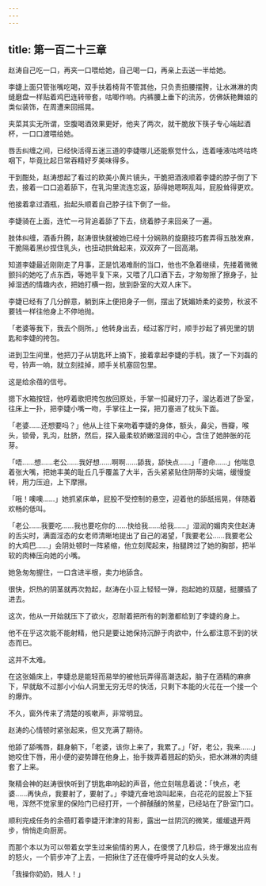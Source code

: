 ```yaml
---
---
---
```

title: 第一百二十三章
---




赵涛自己吃一口，再夹一口喂给她，自己喝一口，再亲上去送一半给她。

李婕上面只管张嘴吃喝，双手扶着椅背不管其他，只负责扭腰摆胯，让水淋淋的肉缝磨盘一样贴着鸡巴连转带套，咕唧作响。内裤腰上垂下的流苏，仿佛妖艳舞娘的类似装饰，在周遭来回摇晃。

夹菜其实无所谓，空腹喝酒效果更好，他夹了两次，就干脆放下筷子专心端起酒杯，一口口渡喂给她。

唇舌纠缠之间，已经快活得五迷三道的李婕哪儿还能察觉什么，连着唾液咕咚咕咚咽下，毕竟比起日常吞精好歹美味得多。

干到酣处，赵涛想起了看过的欧美小黄片镜头，干脆把酒液顺着李婕的脖子倒了下去，接着一口口追着舔下，在乳沟里流连忘返，舔得她嗯啊乱叫，屁股耸得更欢。

他接着拿过酒瓶，抬起头顺着自己脖子往下倒了一些。

李婕骑在上面，连忙一弓背追着舔了下去，绕着脖子来回亲了一遍。

肢体纠缠，酒香升腾，赵涛很快就被她已经十分娴熟的旋磨技巧套弄得五肢发麻，干脆隔着黑纱捏住乳头，也扭动拱耸起来，双双奔了一回高潮。

知道李婕最近刚刚走了月事，正是饥渴难耐的当口，他也不急着继续，先搂着微微颤抖的她吃了点东西，等她平复下来，又喂了几口酒下去，才匆匆擦了擦身子，扯掉湿透的情趣内衣，把她打横一抱，放到卧室的大双人床下。

李婕已经有了几分醉意，躺到床上便把身子一侧，摆出了妩媚娇柔的姿势，秋波不要钱一样往他身上不停地抛。

「老婆等我下，我去个厕所。」他转身出去，经过客厅时，顺手抄起了裤兜里的钥匙和李婕的挎包。

进到卫生间里，他把刀子从钥匙环上摘下，接着拿起李婕的手机，拨了一下刘磊的号，铃声一响，就立刻挂掉，顺手关机塞回包里。

这是给余蓓的信号。

摁下水箱按钮，他哼着歌把挎包放回原处，手掌一扣藏好刀子，溜达着进了卧室，往床上一扑，把李婕小嘴一吻，手掌往上一探，把刀塞进了枕头下面。

「老婆……还想要吗？」他从上往下亲吻着李婕的身体，额头，鼻尖，唇瓣，喉头，锁骨，乳沟，肚脐，然后，探入最柔软娇嫩湿润的中心，含住了她肿胀的花芽。

「唔……想……老公……我好想……啊啊……舔我，舔快点……」「遵命……」他喘息着张大嘴，把她丰美的耻丘几乎覆盖了大半，舌头紧紧贴住阴蒂的尖端，缓慢旋转，用力压迫，上下摩擦。

「哦！噢噢……」她抓紧床单，屁股不受控制的悬空，迎着他的舔舐摇晃，伴随着欢畅的低叫。

「老公……我要吃……我也要吃你的……快给我……给我……」湿润的媚肉夹住赵涛的舌尖时，满面淫态的女老师清晰地提出了自己的渴望，「我要老公……我要老公的大鸡巴……」会阴处顿时一阵紧缩，他立刻爬起来，抬腿跨过了她的胸部，把半软的肉棒压向她的小嘴。

她急匆匆握住，一口含进半根，卖力地舔含。

很快，炽热的阴茎就再次勃起，赵涛在小豆上轻轻一弹，抱起她的双腿，挺腰插了进去。

这次，他从一开始就压下了欲火，忍耐着把所有的刺激都给到了李婕的身上。

他不在乎这次能不能射精，他只是要让她保持沉醉于肉欲中，什么都注意不到的状态而已。

这并不太难。

在这张婚床上，李婕总是能轻而易举的被他玩弄得高潮迭起，脑子在酒精的麻痹下，早就敌不过那小小仙人洞里无穷无尽的快活，只剩下本能的火花在一个接一个的爆炸。

不久，窗外传来了清楚的咳嗽声，非常明显。

赵涛的心情顿时紧张起来，但又充满了期待。

他舔了舔嘴唇，翻身躺下，「老婆，该你上来了，我累了。」「好，老公，我来……」她咬住下唇，用小便的姿势蹲在他身上，抬手拨弄着翘起的奶头，把水淋淋的肉缝套了上来。

聚精会神的赵涛很快听到了钥匙串响起的声音，他立刻喘息着说：「快点，老婆……再快点，我要射了，要射了。」李婕亢奋地浪叫起来，白花花的屁股上下狂甩，浑然不觉家里的保险门已经打开，一个醉醺醺的煞星，已经站在了卧室门口。

顺利完成任务的余蓓盯着李婕汗津津的背影，露出一丝阴沉的微笑，缓缓退开两步，悄悄走向厨房。

而那个本以为可以带着女学生过来偷情的男人，在傻愣了几秒后，终于爆发出应有的怒火，一个箭步冲了上去，一把揪住了还在傻呼呼晃动的女人头发。

「我操你奶奶，贱人！」